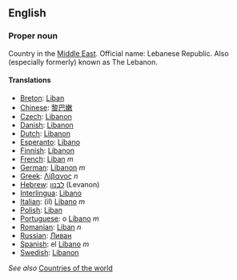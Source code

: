 ==English==

===Proper noun===

Country in the [[Middle East]].  Official name: Lebanese Republic.  Also (especially formerly) known as The Lebanon.

====Translations====
*[[Breton]]: [[Liban]]
*[[Chinese]]: [[黎巴嫩]]
*[[Czech]]: [[Libanon]]
*[[Danish]]: [[Libanon]]
*[[Dutch]]: [[Libanon]]
*[[Esperanto]]: [[Libano]]
*[[Finnish]]: [[Libanon]]
*[[French]]: [[Liban]] ''m''
*[[German]]: [[Libanon]] ''m''
*[[Greek]]: [[Λίβανος]] ''n''
*[[Hebrew]]: [[לבנון]] (Levanon)
*[[Interlingua]]: [[Libano]]
*[[Italian]]: (il) [[Libano]] ''m''
*[[Polish]]: [[Liban]]
*[[Portuguese]]: o [[Líbano]] ''m''
*[[Romanian]]: [[Liban]] ''n''
*[[Russian]]: [[Ливан]]
*[[Spanish]]: el [[Líbano]] ''m''
*[[Swedish]]: [[Libanon]]

''See also'' [[Countries of the world]]